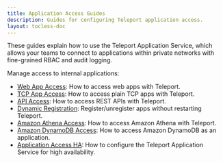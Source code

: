 ```yaml
---
title: Application Access Guides
description: Guides for configuring Teleport application access.
layout: tocless-doc
---
```


These guides explain how to use the Teleport Application Service, which allows
your teams to connect to applications within private networks with fine-grained
RBAC and audit logging.

Manage access to internal applications:

- [Web App Access](./guides/connecting-apps.mdx): How to access web apps with Teleport.
- [TCP App Access](./guides/tcp.mdx): How to access plain TCP apps with Teleport.
- [API Access](./guides/api-access.mdx): How to access REST APIs with Teleport.
- [Dynamic Registration](./guides/dynamic-registration.mdx): Register/unregister apps without restarting Teleport.
- [Amazon Athena Access](./guides/amazon-athena.mdx): How to access Amazon Athena with Teleport.
- [Amazon DynamoDB Access](./guides/dynamodb.mdx): How to access Amazon DynamoDB as an application.
- [Application Access HA](./guides/ha.mdx): How to configure the Teleport Application Service for high availability. 
